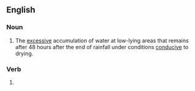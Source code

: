 ==English==

===Noun===
{{en-noun|-|s}}

# {{lb|en|construction|geology}} The [[excessive]] accumulation of water at low-lying areas that remains after 48 hours after the end of rainfall under conditions [[conducive]] to drying.

===Verb===
{{head|en|verb form}}

# {{present participle of|en|pond|nocat=1}}